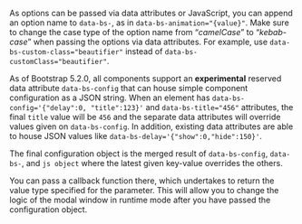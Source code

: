 As options can be passed via data attributes or JavaScript, you can append an option name to `data-bs-`, as in `data-bs-animation="{value}"`. Make sure to change the case type of the option name from “_camelCase_” to “_kebab-case_” when passing the options via data attributes. For example, use `data-bs-custom-class="beautifier"` instead of `data-bs-customClass="beautifier"`.

As of Bootstrap 5.2.0, all components support an **experimental** reserved data attribute `data-bs-config` that can house simple component configuration as a JSON string. When an element has `data-bs-config='{"delay":0, "title":123}'` and `data-bs-title="456"` attributes, the final `title` value will be `456` and the separate data attributes will override values given on `data-bs-config`. In addition, existing data attributes are able to house JSON values like `data-bs-delay='{"show":0,"hide":150}'`.

The final configuration object is the merged result of `data-bs-config`, `data-bs-`, and `js object` where the latest given key-value overrides the others.

You can pass a callback function there, which undertakes to return the value type specified for the parameter. This will allow you to change the logic of the modal window in runtime mode after you have passed the configuration object.
